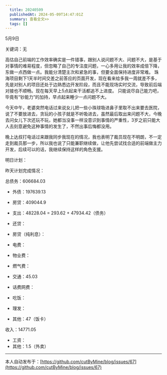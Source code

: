 ```yaml
---
  title: 20240509
  publishedAt: 2024-05-09T14:47:01Z
  summary: 查看全文>>
  tags: []
---
```


5月9日

关键词：无

高估自己前端的工作效率确实是一件错事，跟别人说问题不大、问题不大，是基于对事情的难易程度，但忽略了自己的专注度问题，一心多用让我的效率成倍下降，东做一点西做一点。我能分清楚主次和紧急的事，但要全面保持进度非常难。
珠海项目剩下1天半时间交差之前答应的页面开发，现在看来给多我一周就差不多，先是对别人的项目还处于边熟悉边开发阶段，而且不能现场实时交流，导致前后端对接也不顺畅。现在每天早上5点起来干活都追不上进度。
只能说尽自己能力吧，毕竟有“钞能力”的加持，早点起来睡少一点问题不大。

今天中午，老婆突然电话过来说女儿把一些小珠球吸进鼻子里取不出来要去医院，说了不要放进去，贪玩的小孩子就是不听吸进去，虽然最后取出来问题不大，今晚去问女儿下次还玩不玩，她都当没事一样没意识到事情的严重性，3岁之前只能大人去刻意避免这种事情的发生了，不然出事后悔都没用。

晚上达叔打电话过来跟我同步我现在的情况，我也表明了裁员现在不明朗，不一定走到裁员那一步，所以我也说了只能兼职继续做，让他先尝试找合适的前端做主力开发，后续可以的话，我继续保持这样的角色支援。

明日计划：

昨天计划完成情况：

总债务：606684.03
- 外债：197639.13
- 房贷：409044.9

- 支出：48228.04 = 293.62 + 47934.42（债务）
- 还贷：
- 房贷（纯利息）：
- 电费：
- 物业费：
- 燃气费：
- 交通：45.03
- 话费网费：
- 吃饭：
- 理发：
- 其他：47（饭卡）

收入：14771.05
- 工资：
- 其他：1.5（外卖）


---
本人自动发布于：[https://github.com/cutByMine/blog/issues/67](https://github.com/cutByMine/blog/issues/67)

